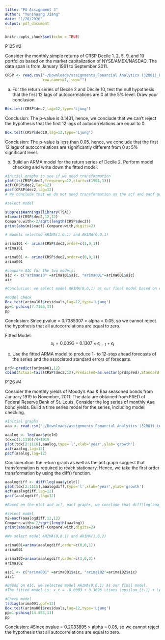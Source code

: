 ```yaml
---
title: "FA Assignment 3"
author: "Yunshuang Jiang"
date: "1/28/2020"
output: pdf_document
---
```


```r
knitr::opts_chunk$set(echo = TRUE)
```


P125 #2

Consider the monthly simple returns of CRSP Decile 1, 2, 5, 9, and 10 portfolios based on the market capitalization of NYSE/AMEX/NASDAQ. The data span is from January 1961 to September 2011.

```r
CRSP <- read.csv("~/Downloads/assignments_Fonancial Analytics (32001)_Lecture 3_m-dec125910-6111.txt",
                 row.names=1, sep="")
```


a) For the return series of Decile 2 and Decile 10, test the null hypothesis
that the first 12 lags of autocorrelations are 0 at the 5% level. Draw your conclusion.

```r
Box.test(CRSP$dec2,lag=12,type='Ljung')
```

Conclusion: The p-value is 0.1431, hence, we conclude that we can't reject the hypothesis that the first 12 lags of autocorrelations are equal to 0.

```r
Box.test(CRSP$dec10,lag=12,type='Ljung')
```

Conclusion: The p-value is less than 0.05, hence, we conclude that the first 12 lags of autocorrelations are significantly different from 0 at 5% significant level. 



b) Build an ARMA model for the return series of Decile 2. Perform model checking and write down the fitted model.

```r
#initial graphs to see if we need transformation 
plot(ts(CRSP$dec2,frequency=12,start=c(1961,1))) 
acf(CRSP$dec2,lag=12)
pacf(CRSP$dec2,lag=12)
# We conclude that we do not need transformation as the acf and pacf graphs looks normal.
```
```r
#select model

suppressWarnings(library(TSA))
m1=eacf(CRSP$dec2,12,12)
Compare.with<-2/sqrt(length(CRSP$dec2))
print(abs(m1$eacf)-Compare.with,digits=2)

# models selected ARIMA(1,0,1) and ARIMA(0,0,1)

arima101 <- arima(CRSP$dec2,order=c(1,0,1))
arima101

arima001 <- arima(CRSP$dec2,order=c(0,0,1))
arima001

#compare AIC for the two models: 
aic <- c("arima010" =arima101$aic, "arima001"=arima001$aic)
aic

#Conclusion: we select model ARIMA(0,0,1) as our final model based on AIC. 
```

```r
#model check 
Box.test(arima101$residuals,lag=12,type='Ljung')
pp=1-pchisq(7.7156,11)
pp
```

Conclusion: Since pvalue = 0.7385307 > alpha = 0.05, so we cannot reject the hypothesis that all autocorrelations are equal to zero.


Fitted Model: $$ x_t = 0.0093 + 0.1307 \times \epsilon_{t-1} + \epsilon_t $$


c) Use the fitted ARMA model to produce 1- to 12-step ahead forecasts of the series and the associated standard errors of forecasts.

```r
prd<-predict(arima001,12)
cbind(Actual=tail(CRSP$dec2,12),Predicted=as.vector(prd$pred),Standard.Error=as.vector(prd$se))
```



P126 #4

Consider the monthly yields of Moody’s Aaa & Baa seasoned bonds from January 1919 to November, 2011. The data are obtained from FRED of Federal Reserve Bank of St. Louis. Consider the log series of monthly Aaa bond yields. Build a time series model for the series, including model checking.

```r
#initial graphs
aaa <- read.csv("~/Downloads/assignments_Fonancial Analytics (32001)_Lecture 3_m-aaa-1911.txt", sep="")

aaalog <- log(aaa$yield)
tdx=c(1:1116)/4+1919
plot(tdx[2:1116],aaalog,type='l',xlab='year',ylab='growth') 
acf(aaalog,lag=12)
pacf(aaalog,lag=12)
```

Consideration: the return graph as well as the acf graph suggest that transformation is required to reach stationary. Hence, we take the first order transformation by using the diff() function. 


```r
aaalogdiff <- diff(log(aaa$yield))
plot(tdx[2:1115],aaalogdiff,type='l',xlab='year',ylab='growth')
acf(aaalogdiff,lag=12)
pacf(aaalogdiff,lag=12)

#Based on the plot and acf, pacf graphs, we conclude that diff(log(aaa_yield)) is stationary.
```


```r
#select model
m2=eacf(aaalogdiff,12,12)
Compare.with<-2/sqrt(length(aaalog))
print(abs(m2$eacf)-Compare.with,digits=2)

#We select model ARIMA(0,0,1) and ARIMA(1,0,2)

arima001=arima(aaalogdiff,order=c(0,0,1))
arima001

arima102=arima(aaalogdiff,order=c(1,0,2))
arima102

aic1 <- c("arima001" =arima001$aic, "arima102"=arima102$aic)
aic1

#Based on AIC, we selected model ARIMA(0,0,1) as our final model.  
#The fitted model is: x_t = -0.0003 + 0.3696 \times \epsilon_{t-1} + \epsilon_t

#Check model
tsdiag(arima001,gof=12)
Box.test(arima001$residuals,lag=12,type='Ljung')
pp=1-pchisq(14.563,11)
pp
```

Conclusion: #Since pvalue = 0.2033895 > alpha = 0.05, so we cannot reject the hypothesis that all autocorrelations are equal to zero.
